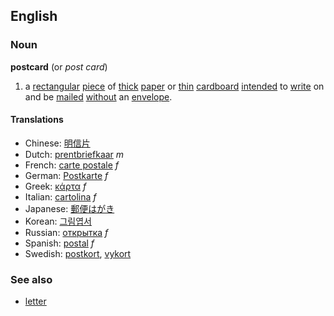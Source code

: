 ==English==
===Noun===
{{wikipedia}}
'''postcard''' (or ''post card'')
#a [[rectangular]] [[piece]] of [[thick]] [[paper]] or [[thin]] [[cardboard]] [[intended]] to [[write]] on and be [[mailed]] [[without]] an [[envelope]].

====Translations====
*Chinese: [[明信片]]
*Dutch: [[prentbriefkaar]] ''m''
*French: [[carte postale]] ''f''
*German: [[Postkarte]] ''f''
*Greek: [[κάρτα]] ''f''
*Italian: [[cartolina]] ''f''
*Japanese: [[郵便はがき]]<!-- please check -->
*Korean: [[그림엽서]]
*Russian: [[открытка]] ''f''
*Spanish: [[postal]] ''f''
*Swedish: [[postkort]], [[vykort]]<!-- please check -->

===See also===
*[[letter]]